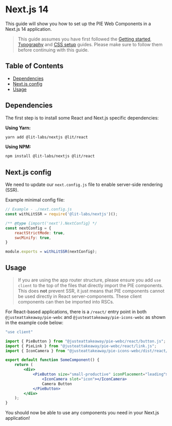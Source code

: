 
<Meta title="Integration guides/Next.js/Next.js 14" />

# Next.js 14

This guide will show you how to set up the PIE Web Components in a Next.js 14 application.

> This guide assumes you have first followed the [Getting started](?path=/docs/introduction-getting-started--docs), [Typography](?path=/docs/introduction-typography--docs) and [CSS setup](?path=/docs/introduction-css-setup--docs) guides.
> Please make sure to follow them before continuing with this guide.

## Table of Contents

- [Dependencies](#dependencies)
- [Next.js config](#nextjs-config)
- [Usage](#usage)


## Dependencies
The first step is to install some React and Next.js specific dependencies:

**Using Yarn:**

```bash
yarn add @lit-labs/nextjs @lit/react
```

**Using NPM:**

```bash
npm install @lit-labs/nextjs @lit/react
```

## Next.js config

We need to update our `next.config.js` file to enable server-side rendering (SSR).

Example minimal config file:

```js
// Example - ./next.config.js
const withLitSSR = require('@lit-labs/nextjs')();

/** @type {import('next').NextConfig} */
const nextConfig = {
    reactStrictMode: true,
    swcMinify: true,
}

module.exports = withLitSSR(nextConfig);
```

## Usage

> If you are using the app router structure, please ensure you add `use client` to the top of the files that directly import the PIE components. This does **not** prevent SSR, it just means that PIE components cannot be used directly in React server-components. These client components can then be imported into RSCs.

For React-based applications, there is a `/react/` entry point in both `@justeattakeaway/pie-webc` and `@justeattakeaway/pie-icons-webc` as shown in the example code below:

```jsx
"use client"

import { PieButton } from "@justeattakeaway/pie-webc/react/button.js";
import { PieLink } from "@justeattakeaway/pie-webc/react/link.js";
import { IconCamera } from "@justeattakeaway/pie-icons-webc/dist/react/IconCamera";

export default function SomeComponent() {
    return (
        <div>
            <PieButton size="small-productive" iconPlacement="leading">
                <IconCamera slot="icon"></IconCamera>
                Camera Button
            </PieButton>
        </div>
    );
}
```

You should now be able to use any components you need in your Next.js application!
